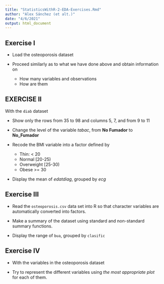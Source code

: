 ---
title: "StatisticsWithR-2-EDA-Exercises.Rmd"
author: "Alex Sánchez (et alt.)"
date: "4/6/2021"
output: html_document
---
## Exercise I

- Load the osteoporosis dataset

- Proceed similarly as to what we have done above and obtain information on

  - How many variables and observations
  - How are them
  
## EXERCISE II

With the `diab` dataset

  - Show only the rows from 35 to 98 and columns 5, 7, and from 9 to 11

  - Change the level of the variable *tabac*, from **No Fumador** to **No\_Fumador**

  - Recode the BMI variable into a factor defined by 
  
    - Thin: < 20
    - Normal [20-25)
    - Overweight [25-30)
    - Obese >= 30

  - Display the mean of *edatdiag*, grouped by *ecg*


## Exercise III

  - Read the `osteoporosis.csv` data set  into R so that character variables are automatically converted into factors.
  
  - Make a summary of the dataset using standard and non-standard summary functions.
  
  - Display the range of `bua`, grouped by `clasific`
  
## Exercise IV

- With the variables in the osteoporosis dataset

- Try to represent the different variables using _the most appropriate plot_ for each of them.